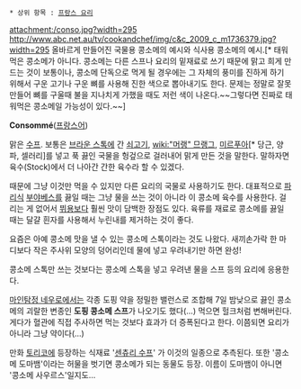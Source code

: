  * 상위 항목 : [[프랑스 요리]]

attachment:/conso.jpg?width=295 http://www.abc.net.au/tv/cookandchef/img/c&c_2009_c_m1736379.jpg?width=295
올바르게 만들어진 국물용 콩소메의 예시와 식사용 콩소메의 예시.[* 태워먹은 콩소메가 아니다. 콩소메는 다른 스프나 요리의 밑재료로 쓰기 때문에 맑고 희게 만드는 것이 보통이나, 콩소메 단독으로 먹게 될 경우에는 그 자체의 풍미를 진하게 하기 위해서 구운 고기나 구운 뼈를 사용해 진한 색으로 뽑아내기도 한다. 문제는 정말로 잘못 만들어 뼈를 구울때 불을 지나치게 가했을 때도 저런 색이 나온다.~~그렇다면 진짜로 태워먹은 콩소메일 가능성이 있다.~~]

'''Consommé'''([[프랑스어]])

맑은 [[수프]]. 보통은 [[브라운 스톡]]에 간 [[쇠고기]], [[wiki:"머랭" 므랭그]], [[미르푸아]][* 당근, 양파, 셀러리]를 넣고 푹 끓인 국물을 헝겊으로 걸러내어 맑게 만든 것을 말한다. 말하자면 육수(Stock)에서 더 나아간 간한 육수라 할 수 있겠다.

때문에 그냥 이것만 먹을 수 있지만 다른 요리의 국물로 사용하기도 한다. 대표적으로 [[파리]]식 [[부야베스]]를 끓일 때는 그냥 물을 쓰는 것이 아니라 이 콩소메 육수를 사용한다. 걸리는 게 없어서 [[뷔용]]보다 훨씬 맛이 담백한 장점도 있다. 육류를 재료로 콩소메를 끓일 때는 달걀 흰자를 사용해서 누린내를 제거하는 것이 좋다.

요즘은 아예 콩소메 맛을 낼 수 있는 콩소메 스톡이라는 것도 나왔다. 새끼손가락 한 마디보다 작은 주사위 모양의 덩어리인데 물에 넣고 우려내기만 하면 완성!

콩소메 스톡만 쓰는 것보다는 콩소메 스톡을 넣고 우려낸 물을 스프 등의 요리에 응용한다.

[[마인탐정 네우로]]에서는 각종 도핑 약을 정밀한 밸런스로 조합해 7일 밤낮으로 끓인 콩소메의 괴랄한 변종인 '''도핑 콩소메 스프'''가 나오기도 했다(...) 먹으면 헐크처럼 변해버린다. 게다가 혈관에 직접 주사하면 먹는 것보다 효과가 더 증폭된다고 한다. 이쯤되면 요리가 아니라 그냥 약이다(...)

만화 [[토리코]]에 등장하는 식재료 '[[센츄리 수프]]' 가 이것의 일종으로 추측된다. 또한 '콩소메 도마뱀'이라는 허물을 벗기면 콩소메가 되는 동물도 등장. 이름이 도마뱀이 아니면 '콩소메 사우르스'일지도...
